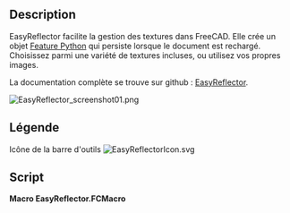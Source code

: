 <languages/>

{{Macro/fr
|Name=Macro EasyReflector
|Name/fr=Macro EasyReflector
|Icon=EasyReflectorIcon.svg
|Description=Gérer facilement les textures avec cette fonction en Python
|Author=TheMarkster
|Version=0.2023.12.09
|Date=2023-12-09
|FCVersion=Python versions 3
|Download=[https://wiki.freecadweb.org/File:EasyReflectorIcon.svg Icône de la barre d'outils]
|Links=[https://github.com/mwganson/EasyReflector Documentation complète sur Github]
}}

<span id="Description"></span>
==Description== 

EasyReflector facilite la gestion des textures dans FreeCAD. Elle crée un objet [[App_FeaturePython/fr|Feature Python]] qui persiste lorsque le document est rechargé. Choisissez parmi une variété de textures incluses, ou utilisez vos propres images.

La documentation complète se trouve sur github : [https://github.com/mwganson/EasyReflector EasyReflector].

[[Image:EasyReflector_screenshot01.png]]
{{Caption|Copie d'écran de la Macro EasyReflector}}

<span id="Legend"></span>
== Légende ==

{{Codeextralink|https://gist.github.com/mwganson/aea3c51981c0b994cfd961cf4db56b50/raw/71b325b7c1568e2460beb099f553225a5516fc44/EasyReflector.FCMacro|EasyReflector.FCMacro}}

Icône de la barre d'outils
[[Image:EasyReflectorIcon.svg]]

== Script == 

'''Macro EasyReflector.FCMacro'''

{{CodeDownload|https://gist.github.com/mwganson/aea3c51981c0b994cfd961cf4db56b50|EasyReflector.FCMacro}}